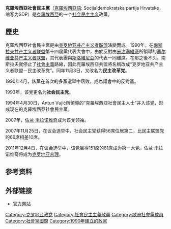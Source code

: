 {{Infobox political party
|name               = 克罗地亚社会民主党
|native_name        = Socijaldemokratska partija Hrvatske
|logo               = [[File:Socijaldemokratska_Partija_Hrvatske_Logo.svg|140px]]
|flag               = [[File:Flag_of_the_Social_Democratic_Party_of_Croatia.svg|180px]] 
|colorcode          = #E61920
|founder            = Ivica Račan
|leader1_title      = 主席
|leader1_name       = [[佐兰·米拉诺维奇|佐兰·米拉诺维奇]]
|leader2_title      = 副主席
|leader2_name       = Zlatko Komadina<br />Milanka Opačić
|前身=[[克罗地亚共产主义者联盟|克罗地亚共产主义者联盟－民主改革党]]
|slogan             = 
|founded            = {{Start date|1990|11|3}}<ref name="hidra-profil">{{cite web|url=http://hidran.hidra.hr/hidrarad/stranke/programi/028354.pdf|title=Socijaldemokratska partija Hrvatske|publisher=HIDRA|language=hr|accessdate=2011-10-11|deadurl=yes|archiveurl=https://web.archive.org/web/20151018221036/http://hidran.hidra.hr/hidrarad/stranke/programi/028354.pdf|archivedate=2015-10-18}}</ref>
|headquarters       = [[萨格勒布|萨格勒布]]
|newspaper          = 
|membership_year    = 2020年
|membership         = {{increase}}32,000
|ideology           = [[社会民主主义|社会民主主义]]<br>[[第三条道路|第三条道路]]<br>[[亲欧洲主义|亲欧洲主义]]
|position           = [[中间偏左|中间偏左]]
|religion           = 
|national           = [[人民联盟_(克罗地亚)|人民联盟]]
|international      = [[社会党国际|社会党国际]]
|european           = [[欧洲社会党|欧洲社会党]]
|europarl           = 
|colors             = [[红色|红色]]
|seats1_title       = [[克罗地亚议会|议会]]
|seats1             = {{Infobox political party/seats|14|151|hex=#E61920}}
|symbol             = 
|website            = {{URL|www.sdp.hr}}
|country            = 克罗地亚
|footnotes          = 
}}

'''克羅埃西亞社會民主黨'''（[[克羅埃西亞語|克羅埃西亞語]]: Socijaldemokratska partija Hrvatske，缩写为SDP）是[[克羅埃西亞|克羅埃西亞]]的一个[[社会民主主义|社会民主主义]]政黨。

== 歷史 ==
克羅埃西亞社會民主黨是由[[克罗地亚共产主义者联盟|克罗地亚共产主义者联盟]]演變而成。1990年，在[[南斯拉夫共产主义者联盟|南斯拉夫共产主义者联盟]]第十四屆黨代表大會中，由於反對由[[米洛塞維奇|米洛塞維奇]]所領導的[[塞尔维亚共产主义者联盟|塞尔维亚共产主义者联盟]]，其代表團與[[斯洛維尼亞|斯洛維尼亞]]的代表一同離席。在那之後不久，南斯拉夫就停止了[[社會主義|社會主義]]路線，因此克羅埃西亞共盟將名稱改成“克罗地亚共产主义者联盟－民主改革党”。同年11月3日，又改名为'''民主改革党'''。

1990年4月，該黨在首次的多黨選舉中落敗，成為議會中的反對黨。

1993年，该党更名为'''社会民主党'''。

1994年4月30日，Antun Vujić所領導的“克羅埃西亞社會民主人士”并入该党，形成现在的克羅埃西亞社會民主黨。

2007年，[[佐兰·米拉诺维奇|佐兰·米拉诺维奇]]成为该党领袖。

2007年11月25日，在议会选举中，社会民主党获得56席位居第二，比民主联盟党的66席相差10席。

2011年12月4日，在议会选举中，该党赢得151席的81席成为第一大党。佐兰·米拉诺维奇将成为[[克罗地亚总理|克罗地亚总理]]。

== 参考资料 ==
{{reflist}}

== 外部链接 ==
*[http://www.sdp.hr/naslovna/ 官方网站] {{Wayback|url=http://www.sdp.hr/naslovna/ |date=20151021233811 }} {{hr icon}}
{{克罗地亚政党}}
[[Category:克罗地亚政党|Category:克罗地亚政党]]
[[Category:社會民主主義政黨|Category:社會民主主義政黨]]
[[Category:歐洲社會黨成員|Category:歐洲社會黨成員]]
[[Category:社會黨國際|Category:社會黨國際]]
[[Category:1990年建立的政黨|Category:1990年建立的政黨]]